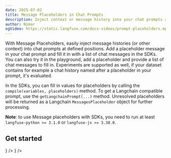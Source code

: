 ```yaml
---
date: 2025-07-02
title: Message Placeholders in Chat Prompts
description: Inject context or message history into your chat prompts at just the right spot.
author: Nimar
ogVideo: https://static.langfuse.com/docs-videos/prompt-placeholders.mp4
---
```



<ChangelogHeader />

With Message Placeholders, easily inject message histories (or other context) into chat prompts at defined positions.
Add a placeholder message in your chat prompt and fill it in with a list of chat messages in the SDKs.
You can also try it in the playground, add a placeholder and provide a list of chat messages to fill in.
Experiments are supported as well, if your dataset contains for example a chat history named after a placeholder in your prompt, it's evaluated.

In the SDKs, you can fill in values for placeholders by calling the `compile(variables, placeholders)` method.
To get a Langchain compatible prompt, use the `getLangchainPrompt(...)` method.
Unresolved placeholders will be returned as a Langchain `MessagesPlaceholder` object for further processing.

**Note**: to use Message placeholders with SDKs, you need to run at least `langfuse-python >= 3.1.0` or `langfuse-js >= 3.38.0`.

## Get started


<Cards num={2}>
  <Card title="Chat Message Placeholder Docs" href="/docs/prompt-management/features/message-placeholders" icon={<Book />} />
  <Card title="Chat Message Placeholders in Experiments" href="/docs/evaluation/dataset-runs/run-via-ui#prerequisites" icon={<Book />} />
</Cards>
